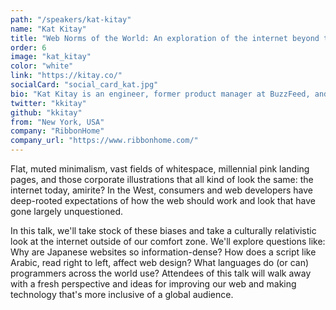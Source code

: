 ```yaml
---
path: "/speakers/kat-kitay"
name: "Kat Kitay"
title: "Web Norms of the World: An exploration of the internet beyond the West"
order: 6
image: "kat_kitay"
color: "white"
link: "https://kitay.co/"
socialCard: "social_card_kat.jpg"
bio: "Kat Kitay is an engineer, former product manager at BuzzFeed, and anthropology grad from UCLA. She's an appreciator and cataloguer of the internet in all its beautiful, weird, and diverse forms."
twitter: "kkitay"
github: "kkitay"
from: "New York, USA"
company: "RibbonHome"
company_url: "https://www.ribbonhome.com/"
---
```


Flat, muted minimalism, vast fields of whitespace, millennial pink landing pages, and those corporate illustrations that
all kind of look the same: the internet today, amirite? In the West, consumers and web developers have deep-rooted
expectations of how the web should work and look that have gone largely unquestioned.

In this talk, we'll take stock of these biases and take a culturally relativistic look at the internet outside of
our comfort zone. We'll explore questions like: Why are Japanese websites so information-dense? How does a script
like Arabic, read right to left, affect web design? What languages do (or can) programmers across the world use?
Attendees of this talk will walk away with  a fresh perspective and ideas for improving our web and making technology
that's more inclusive of a global audience.
